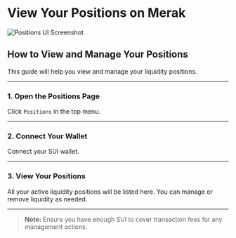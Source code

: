 # View Your Positions on Merak

![Positions UI Screenshot](/sui/positions.png)

## How to View and Manage Your Positions

This guide will help you view and manage your liquidity positions.

---

### 1. Open the Positions Page

Click `Positions` in the top menu.

---

### 2. Connect Your Wallet

Connect your SUI wallet.

---

### 3. View Your Positions

All your active liquidity positions will be listed here. You can manage or remove liquidity as needed.

---

> **Note:** Ensure you have enough SUI to cover transaction fees for any management actions.